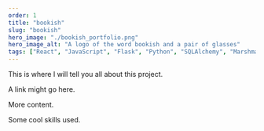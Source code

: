 ```yaml
---
order: 1
title: "bookish"
slug: "bookish"
hero_image: "./bookish_portfolio.png"
hero_image_alt: "A logo of the word bookish and a pair of glasses"
tags: ["React", "JavaScript", "Flask", "Python", "SQLAlchemy", "Marshmallow"]
---
```


This is where I will tell you all about this project.

A link might go here.

More content. 

Some cool skills used.